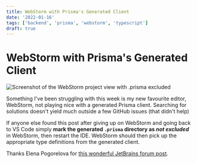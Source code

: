 ```yaml
---
title: WebStorm with Prisma's Generated Client
date: '2022-01-16'
tags: ['backend', 'prisma', 'webstorm', 'typescript']
draft: true
---
```


# WebStorm with Prisma's Generated Client

<Image
  title="Excluded .prisma directory"
  alt="Screenshot of the WebStorm project view with .prisma excluded"
  height={440}
  src="/images/blog/webstorm-with-prisma-generated-client/excluded-prisma-directory.png"
  width={814}
/>

Something I've been struggling with this week is my new favourite editor,
WebStorm, not playing nice with a generated Prisma client. Searching for
solutions doesn't yield much outside a few GitHub issues (that didn't help)

If anyone else found this post after giving up on WebStorm and going back to VS
Code simply **mark the generated `.prisma` directory as _not excluded_** in WebStorm,
then restart the IDE. WebStorm should then pick up the appropriate type
definitions from the generated client.

Thanks Elena Pogorelova for [this wonderful JetBrains forum post](https://intellij-support.jetbrains.com/hc/en-us/community/posts/360009385399-Go-to-declaration-auto-import-doesn-t-work-in-certain-situations).
